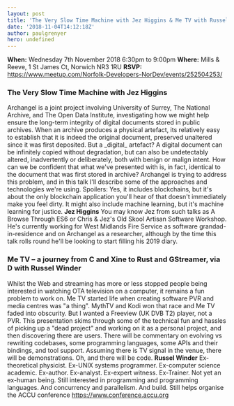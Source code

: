 ```yaml
---
layout: post
title: 'The Very Slow Time Machine with Jez Higgins & Me TV with Russel Winder'
date: '2018-11-04T14:12:18Z'
author: paulgrenyer
hero: undefined
---
```




**When:** Wednesday 7th November 2018 6:30pm to 9:00pm **Where:** Mills & Reeve, 1 St James Ct, Norwich NR3 1RU **RSVP:** <https://www.meetup.com/Norfolk-Developers-NorDev/events/252504253/>

### The Very Slow Time Machine with Jez Higgins

Archangel is a joint project involving University of Surrey, The National Archive, and The Open Data Institute, investigating how we might help ensure the long-term integrity of digital documents stored in public archives. When an archive produces a physical artefact, its relatively easy to establish that it is indeed the original document, preserved unaltered since it was first deposited. But a \_digital\_ artefact? A digital document can be infinitely copied without degradation, but can also be undetectably altered, inadvertently or deliberately, both with benign or malign intent. How can we be confident that what we've presented with is, in fact, identical to the document that was first stored in archive? Archangel is trying to address this problem, and in this talk I'll describe some of the approaches and technologies we're using. Spoilers: Yes, it includes blockchains, but it's about the only blockchain application you'll hear of that doesn't immediately make you feel dirty. It might also include machine learning, but it's machine learning for justice. **Jez Higgins** You may know Jez from such talks as A Browse Through ES6 or Chris & Jez's Old Skool Artisan Software Workshop. He's currently working for West Midlands Fire Service as software grandad-in-residence and on Archangel as a researcher, although by the time this talk rolls round he'll be looking to start filling his 2019 diary.

### Me TV – a journey from C and Xine to Rust and GStreamer, via D with Russel Winder

Whilst the Web and streaming has more or less stopped people being interested in watching OTA television on a computer, it remains a fun problem to work on. Me TV started life when creating software PVR and media centres was "a thing". MythTV and Kodi won that race and Me TV faded into obscurity. But I wanted a Freeview (UK DVB T2) player, not a PVR. This presentation skims through some of the technical fun and hassles of picking up a "dead project" and working on it as a personal project, and then discovering there are users. There will be commentary on evolving vs rewriting codebases, some programming languages, some APIs and their bindings, and tool support. Assuming there is TV signal in the venue, there will be demonstrations. Oh, and there will be code. **Russel Winder** Ex-theoretical physicist. Ex-UNIX systems programmer. Ex-computer science academic. Ex-author. Ex-analyst. Ex-expert witness. Ex-Trainer. Not yet an ex-human being. Still interested in programming and programming languages. And concurrency and parallelism. And build. Still helps organise the ACCU conference <https://www.conference.accu.org>